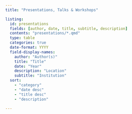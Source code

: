 ```yaml
---
title: "Presentations, Talks & Workshops"

listing:
  id: presentations
  fields: [author, date, title, subtitle, description]
  contents: "presentations/*.qmd"
  type: table
  categories: true
  date-format: YYYY
  field-display-names:
    author: "Author(s)"
    title: "Title"
    date: "Year"
    description: "Location"
    subtitle: "Institution"
  sort:
    - "category"
    - "date desc"
    - "title desc"
    - "description"
    
---
```



:::{#presentations}
:::
